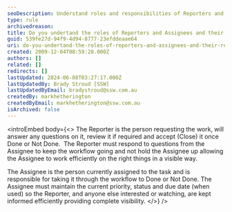 ```yaml
---
seoDescription: Understand roles and responsibilities of Reporters and Assignees, ensuring efficient workflow and complete visibility.
type: rule
archivedreason:
title: Do you undertand the roles of Reporters and Assignees and their responsibilities?
guid: 539fe27d-94f9-4d94-8777-23efddeaae64
uri: do-you-undertand-the-roles-of-reporters-and-assignees-and-their-responsibilities
created: 2009-12-04T08:59:28.000Z
authors: []
related: []
redirects: []
lastUpdated: 2024-06-08T03:27:17.000Z
lastUpdatedBy: Brady Stroud [SSW]
lastUpdatedByEmail: bradystroud@ssw.com.au
createdBy: markhetherington
createdByEmail: markhetherington@ssw.com.au
isArchived: false
---
```


<introEmbed
  body={<>
The Reporter is the person requesting the work, will answer any questions on it, review it if required and accept (Close) it once Done or Not Done.  The Reporter must respond to questions from the Assignee to keep the workflow going and not hold the Assignee up allowing the Assignee to work efficiently on the right things in a visible way.

The Assignee is the person currently assigned to the task and is responsible for taking it through the workflow to Done or Not Done. The Assignee must maintain the current priority, status and due date (when used) so the Reporter, and anyone else interested or watching, are kept informed efficiently providing complete visibility.
  </>}
/>
